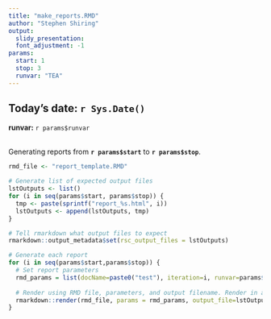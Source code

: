 ---
title: "make_reports.RMD"
author: "Stephen Shiring"
output:
  slidy_presentation:
  font_adjustment: -1
params:
  start: 1
  stop: 3
  runvar: "TEA"
---
    
## Today's date: `r Sys.Date()`<br>

<b>runvar:</b> `r params$runvar`<br><br>

Generating reports from <b>`r params$start`</b> to <b>`r params$stop`</b>.

```{r echo = FALSE, message = FALSE, warning = FALSE}

rmd_file <- "report_template.RMD"

# Generate list of expected output files
lstOutputs <- list()
for (i in seq(params$start, params$stop)) {
  tmp <- paste(sprintf("report_%s.html", i))
  lstOutputs <- append(lstOutputs, tmp)
}

# Tell rmarkdown what output files to expect
rmarkdown::output_metadata$set(rsc_output_files = lstOutputs)

# Generate each report
for (i in seq(params$start,params$stop)) {
  # Set report parameters
  rmd_params = list(docName=paste0("test"), iteration=i, runvar=params$runvar)
  
  # Render using RMD file, parameters, and output filename. Render in a clean environment.
  rmarkdown::render(rmd_file, params = rmd_params, output_file=lstOutputs[[i]], envir = new.env())
}
```